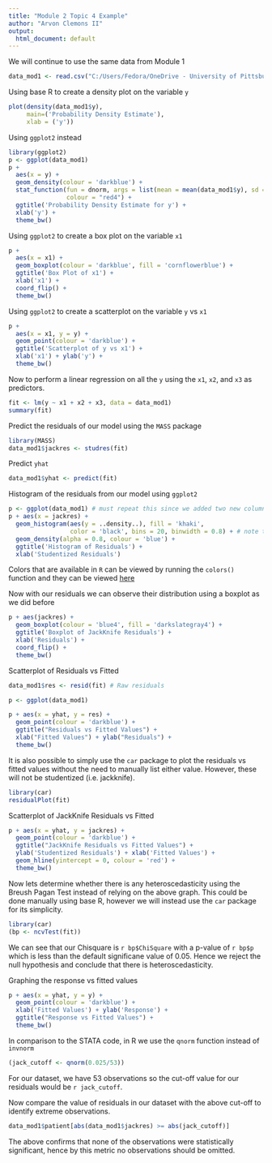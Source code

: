 ```yaml
---
title: "Module 2 Topic 4 Example"
author: "Arvon Clemons II"
output: 
  html_document: default
---
```


We will continue to use the same data from Module 1
```r
data_mod1 <- read.csv("C:/Users/Fedora/OneDrive - University of Pittsburgh/BIOST 2049 Applied Regression Analysis/TA Material/Module 1/Module1Topics1and2Example.csv")
```

Using base R to create a density plot on the variable `y`
```r
plot(density(data_mod1$y),
     main=('Probability Density Estimate'), 
     xlab = ('y'))
```

Using `ggplot2` instead
```r
library(ggplot2)
p <- ggplot(data_mod1)
p + 
  aes(x = y) + 
  geom_density(colour = 'darkblue') +
  stat_function(fun = dnorm, args = list(mean = mean(data_mod1$y), sd = sd(data_mod1$y)),
                colour = "red4") +
  ggtitle('Probability Density Estimate for y') + 
  xlab('y') +
  theme_bw()
```

Using `ggplot2` to create a box plot on the variable `x1`
```r
p +
  aes(x = x1) +
  geom_boxplot(colour = 'darkblue', fill = 'cornflowerblue') +
  ggtitle('Box Plot of x1') + 
  xlab('x1') +
  coord_flip() +
  theme_bw()
```


Using `ggplot2` to create a scatterplot on the variable `y` vs `x1`
```r
p +
  aes(x = x1, y = y) +
  geom_point(colour = 'darkblue') +
  ggtitle('Scatterplot of y vs x1') + 
  xlab('x1') + ylab('y') +
  theme_bw()
```

Now to perform a linear regression on all the `y` using the `x1`, `x2`, and `x3` as predictors.

```r
fit <- lm(y ~ x1 + x2 + x3, data = data_mod1)
summary(fit)
```

Predict the residuals of our model using the `MASS` package
```r
library(MASS)
data_mod1$jackres <- studres(fit)
```

Predict `yhat`
```r
data_mod1$yhat <- predict(fit)
```

Histogram of the residuals from our model using `ggplot2`
```r
p <- ggplot(data_mod1) # must repeat this since we added two new columns
p + aes(x = jackres) +
  geom_histogram(aes(y = ..density..), fill = 'khaki',
                 color = 'black', bins = 20, binwidth = 0.8) + # note that you can fine tune the bin appearance
  geom_density(alpha = 0.8, colour = 'blue') +
  ggtitle('Histogram of Residuals') +
  xlab('Studentized Residuals')

```

Colors that are available in `R` can be viewed by running the `colors()` function and they can be viewed [here](https://www.r-graph-gallery.com/ggplot2-color.html)

Now with our residuals we can observe their distribution using a boxplot as we did before
```r
p + aes(jackres) +
  geom_boxplot(colour = 'blue4', fill = 'darkslategray4') +
  ggtitle('Boxplot of JackKnife Residuals') +
  xlab('Residuals') +
  coord_flip() +
  theme_bw()
```

Scatterplot of Residuals vs Fitted
```r
data_mod1$res <- resid(fit) # Raw residuals

p <- ggplot(data_mod1)

p + aes(x = yhat, y = res) +
  geom_point(colour = 'darkblue') +
  ggtitle("Residuals vs Fitted Values") +
  xlab("Fitted Values") + ylab("Residuals") + 
  theme_bw()
```

It is also possible to simply use the `car` package to plot the residuals vs fitted values without the need to manually list either value. However, these will not be studentized (i.e. jackknife).

```r
library(car)
residualPlot(fit)
```

Scatterplot of JackKnife Residuals vs Fitted
```r
p + aes(x = yhat, y = jackres) +
  geom_point(colour = 'darkblue') + 
  ggtitle("JackKnife Residuals vs Fitted Values") +
  ylab('Studentized Residuals') + xlab('Fitted Values') +
  geom_hline(yintercept = 0, colour = 'red') + 
  theme_bw()
```

Now lets determine whether there is any heteroscedasticity using the Breush Pagan Test instead of relying on the above graph. This could be done manually using base R, however we will instead use the `car` package for its simplicity.

```r
library(car)
(bp <- ncvTest(fit))
```

We can see that our Chisquare is `r bp$ChiSquare` with a p-value of `r bp$p` which is less than the default significane value of 0.05. Hence we reject the null hypothesis and conclude that there is heteroscedasticity.

Graphing the response vs fitted values
```r
p + aes(x = yhat, y = y) +
  geom_point(colour = 'darkblue') +
  xlab('Fitted Values') + ylab('Response') +
  ggtitle("Response vs Fitted Values") +
  theme_bw()
```


In comparison to the STATA code, in R we use the `qnorm` function instead of `invnorm`
```r
(jack_cutoff <- qnorm(0.025/53))
```

For our dataset, we have 53 observations so the cut-off value for our residuals would be `r jack_cutoff`.

Now compare the value of residuals in our dataset with the above cut-off to identify extreme observations.

```r
data_mod1$patient[abs(data_mod1$jackres) >= abs(jack_cutoff)]
```

The above confirms that none of the observations were statistically significant, hence by this metric no observations should be omitted.